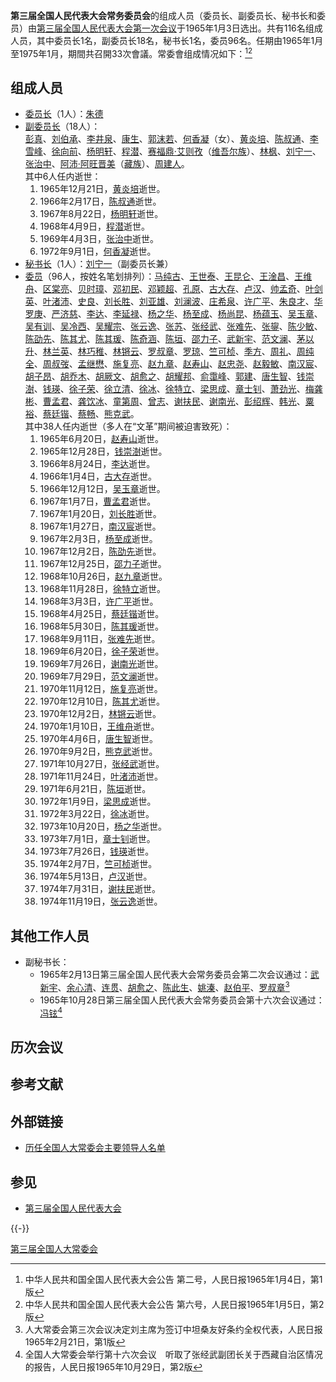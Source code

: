 '''第三届全国人民代表大会常务委员会'''的组成人员（委员长、副委员长、秘书长和委员）由[[第三届全国人民代表大会第一次会议|第三届全国人民代表大会第一次会议]]于1965年1月3日选出。共有116名组成人员，其中委员长1名，副委员长18名，秘书长1名，委员96名。任期由1965年1月至1975年1月，期間共召開33次會議。常委會组成情况如下：<ref>中华人民共和国全国人民代表大会公告  第二号，人民日报1965年1月4日，第1版</ref><ref>中华人民共和国全国人民代表大会公告  第六号，人民日报1965年1月5日，第2版</ref>

== 组成人员 ==
* [[全国人民代表大会常务委员会委员长|委员长]]（1人）：[[朱德|朱德]]
* [[全国人民代表大会常务委员会副委员长|副委员长]]（18人）：<br />[[彭真|彭真]]、[[刘伯承|刘伯承]]、[[李井泉|李井泉]]、[[康生|康生]]、[[郭沫若|郭沫若]]、[[何香凝|何香凝]]（女）、[[黄炎培|黄炎培]]、[[陈叔通|陈叔通]]、[[李雪峰|李雪峰]]、[[徐向前|徐向前]]、[[杨明轩|杨明轩]]、[[程潜|程潜]]、[[赛福鼎·艾则孜|赛福鼎·艾则孜]]（[[维吾尔族|维吾尔族]]）、[[林枫|林枫]]、[[刘宁一|刘宁一]]、[[张治中|张治中]]、[[阿沛·阿旺晋美|阿沛·阿旺晋美]]（[[藏族|藏族]]）、[[周建人|周建人]]。<br />其中6人任内逝世：
*# 1965年12月21日，[[黄炎培|黄炎培]]逝世。
*# 1966年2月17日，[[陈叔通|陈叔通]]逝世。
*# 1967年8月22日，[[杨明轩|杨明轩]]逝世。
*# 1968年4月9日，[[程潜|程潜]]逝世。
*# 1969年4月3日，[[张治中|张治中]]逝世。
*# 1972年9月1日，[[何香凝|何香凝]]逝世。
* [[全国人民代表大会常务委员会秘书长|秘书长]]（1人）：[[刘宁一|刘宁一]]（副委员长兼）
* [[全国人民代表大会常务委员会委员|委员]]（96人，按姓名笔划排列）：[[马纯古|马纯古]]、[[王世泰|王世泰]]、[[王昆仑|王昆仑]]、[[王淦昌|王淦昌]]、[[王维舟|王维舟]]、[[区棠亮|区棠亮]]、[[贝时璋|贝时璋]]、[[邓初民|邓初民]]、[[邓颖超|邓颖超]]、[[孔原|孔原]]、[[古大存|古大存]]、[[卢汉|卢汉]]、[[帅孟奇|帅孟奇]]、[[叶剑英|叶剑英]]、[[叶渚沛|叶渚沛]]、[[史良|史良]]、[[刘长胜|刘长胜]]、[[刘亚雄|刘亚雄]]、[[刘澜波|刘澜波]]、[[庄希泉|庄希泉]]、[[许广平|许广平]]、[[朱良才|朱良才]]、[[华罗庚|华罗庚]]、[[严济慈|严济慈]]、[[李达_(哲学家)|李达]]、[[李延禄|李延禄]]、[[杨之华|杨之华]]、[[杨至成|杨至成]]、[[杨尚昆|杨尚昆]]、[[杨蕴玉|杨蕴玉]]、[[吴玉章|吴玉章]]、[[吴有训|吴有训]]、[[吴冷西|吴冷西]]、[[吴耀宗|吴耀宗]]、[[张云逸|张云逸]]、[[张苏|张苏]]、[[张经武|张经武]]、[[张难先|张难先]]、[[张鋆|张鋆]]、[[陈少敏|陈少敏]]、[[陈劭先|陈劭先]]、[[陈其尤|陈其尤]]、[[陈其瑗|陈其瑗]]、[[陈奇涵|陈奇涵]]、[[陈垣|陈垣]]、[[邵力子|邵力子]]、[[武新宇|武新宇]]、[[范文澜|范文澜]]、[[茅以升|茅以升]]、[[林兰英|林兰英]]、[[林巧稚|林巧稚]]、[[林锵云|林锵云]]、[[罗叔章|罗叔章]]、[[罗琼_(1911年)|罗琼]]、[[竺可桢|竺可桢]]、[[季方|季方]]、[[周礼|周礼]]、[[周纯全|周纯全]]、[[周叔弢|周叔弢]]、[[孟继懋|孟继懋]]、[[施复亮|施复亮]]、[[赵九章|赵九章]]、[[赵寿山|赵寿山]]、[[赵忠尧|赵忠尧]]、[[赵毅敏|赵毅敏]]、[[南汉宸|南汉宸]]、[[胡子昂|胡子昂]]、[[胡乔木|胡乔木]]、[[胡厥文|胡厥文]]、[[胡愈之|胡愈之]]、[[胡耀邦|胡耀邦]]、[[俞霭峰|俞霭峰]]、[[郭建|郭建]]、[[唐生智|唐生智]]、[[钱崇澍|钱崇澍]]、[[钱瑛_(1903年)|钱瑛]]、[[徐子荣|徐子荣]]、[[徐立清|徐立清]]、[[徐冰|徐冰]]、[[徐特立|徐特立]]、[[梁思成|梁思成]]、[[章士钊|章士钊]]、[[萧劲光|萧劲光]]、[[梅龚彬|梅龚彬]]、[[曹孟君|曹孟君]]、[[龚饮冰|龚饮冰]]、[[童第周|童第周]]、[[曾志|曾志]]、[[谢扶民|谢扶民]]、[[谢南光|谢南光]]、[[彭绍辉|彭绍辉]]、[[韩光_(1912年)|韩光]]、[[粟裕|粟裕]]、[[蔡廷锴|蔡廷锴]]、[[蔡畅|蔡畅]]、[[熊克武|熊克武]]。<br />其中38人任内逝世（多人在“文革”期间被迫害致死）：
*# 1965年6月20日，[[赵寿山|赵寿山]]逝世。
*# 1965年12月28日，[[钱崇澍|钱崇澍]]逝世。
*# 1966年8月24日，[[李达_(哲学家)|李达]]逝世。
*# 1966年1月4日，[[古大存|古大存]]逝世。 	
*# 1966年12月12日，[[吴玉章|吴玉章]]逝世。 	
*# 1967年1月7日，[[曹孟君|曹孟君]]逝世。 	
*# 1967年1月20日，[[刘长胜|刘长胜]]逝世。	
*# 1967年1月27日，[[南汉宸|南汉宸]]逝世。 	
*# 1967年2月3日，[[杨至成|杨至成]]逝世。 
*# 1967年12月2日，[[陈劭先|陈劭先]]逝世。
*# 1967年12月25日，[[邵力子|邵力子]]逝世。
*# 1968年10月26日，[[赵九章|赵九章]]逝世。 	
*# 1968年11月28日，[[徐特立|徐特立]]逝世。 	
*# 1968年3月3日，[[许广平|许广平]]逝世。 	
*# 1968年4月25日，[[蔡廷锴|蔡廷锴]]逝世。
*# 1968年5月30日，[[陈其瑗|陈其瑗]]逝世。 	
*# 1968年9月11日，[[张难先|张难先]]逝世。 	
*# 1969年6月20日，[[徐子荣|徐子荣]]逝世。 	
*# 1969年7月26日，[[谢南光|谢南光]]逝世。 	
*# 1969年7月29日，[[范文澜|范文澜]]逝世。 	
*# 1970年11月12日，[[施复亮|施复亮]]逝世。 	
*# 1970年12月10日，[[陈其尤|陈其尤]]逝世。 	
*# 1970年12月2日，[[林锵云|林锵云]]逝世。 	
*# 1970年1月10日，[[王维舟|王维舟]]逝世。 	
*# 1970年4月6日，[[唐生智|唐生智]]逝世。 	
*# 1970年9月2日，[[熊克武|熊克武]]逝世。 	
*# 1971年10月27日，[[张经武|张经武]]逝世。 	
*# 1971年11月24日，[[叶渚沛|叶渚沛]]逝世。 	
*# 1971年6月21日，[[陈垣|陈垣]]逝世。 	
*# 1972年1月9日，[[梁思成|梁思成]]逝世。 	
*# 1972年3月22日，[[徐冰|徐冰]]逝世。 	
*# 1973年10月20日，[[杨之华|杨之华]]逝世。 	
*# 1973年7月1日，[[章士钊|章士钊]]逝世。
*# 1973年7月26日，[[钱瑛_(1903年)|钱瑛]]逝世。 		
*# 1974年2月7日，[[竺可桢|竺可桢]]逝世。 	
*# 1974年5月13日，[[卢汉|卢汉]]逝世。 	
*# 1974年7月31日，[[谢扶民|谢扶民]]逝世。
*# 1974年11月19日，[[张云逸|张云逸]]逝世。

==其他工作人员==
*副秘书长：
**1965年2月13日第三届全国人民代表大会常务委员会第二次会议通过：[[武新宇|武新宇]]、[[余心清|余心清]]、[[连贯|连贯]]、[[胡愈之|胡愈之]]、[[陈此生|陈此生]]、[[姚溱|姚溱]]、[[赵伯平|赵伯平]]、[[罗叔章|罗叔章]]<ref>人大常委会第三次会议决定刘主席为签订中坦桑友好条约全权代表，人民日报1965年2月21日，第1版</ref>
**1965年10月28日第三届全国人民代表大会常务委员会第十六次会议通过：[[冯铉|冯铉]]<ref>全国人大常委会举行第十六次会议　听取了张经武副团长关于西藏自治区情况的报告，人民日报1965年10月29日，第2版</ref>

==历次会议==

==参考文献==
<div class="references-small">
<references />
</div>

==外部链接==
*[http://politics.people.com.cn/GB/shizheng/252/9667/9685/6586128.html 历任全国人大常委会主要领导人名单] {{Wayback|url=http://politics.people.com.cn/GB/shizheng/252/9667/9685/6586128.html |date=20110428051123 }}

==参见==
*[[第三届全国人民代表大会|第三届全国人民代表大会]]

{{-}}
{{NPC}}

[[Category:第三届全国人大常委会|]]
